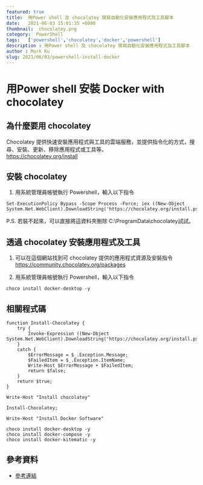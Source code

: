 ```yaml
---
featured: true
title:  用Power shell 及 chocolatey 撰寫自動化安裝應用程式及工具腳本
date:   2021-06-03 15:01:35 +0800
thumbnail:  chocolatey.png
category:  PowerShell
tags:   ['powershell','chocolatey','docker','powershell']
description : 用Power shell 及 chocolatey 撰寫自動化安裝應用程式及工具腳本
author : Mark Ku
slug: 2021/06/03/powershell-install-docker
---
```

# 用Power shell 安裝 Docker with chocolatey

## 為什麼要用 chocolatey
Chocolatey 提供快速安裝應用程式與工具的雲端服務，並提供指令化的方式，搜尋、安裝、更新、移除應用程式或工具等。<br/>
https://chocolatey.org/install

## 安裝 chocolatey
1. 用系統管理員帳號執行 Powershell，輸入以下指令

```
Set-ExecutionPolicy Bypass -Scope Process -Force; iex ((New-Object System.Net.WebClient).DownloadString('https://chocolatey.org/install.ps1'))  
```
P.S. 若裝不起來，可以直接將這資料夾刪除 C:\ProgramData\chocolatey試試。  

## 透過 chocolatey 安裝應用程式及工具
1. 可以在這個網站找到可 chocolatey 提供的應用程式資源及安裝指令 <br/>
https://community.chocolatey.org/packages

2. 用系統管理員帳號執行 Powershell，輸入以下指令

```
choco install docker-desktop -y
```

## 相關程式碼

```
function Install-Chocolatey {
    try {
        Invoke-Expression ((New-Object System.Net.WebClient).DownloadString('https://chocolatey.org/install.ps1'));
    }
    catch {
        $ErrorMessage = $_.Exception.Message;
        $FailedItem = $_.Exception.ItemName;
        Write-Host $ErrorMessage + $FailedItem;
        return $false;
    }
    return $true;
}

Write-Host "Install chocolatey"

Install-Chocolatey;

Write-Host "Install Docker Software"

choco install docker-desktop -y
choco install docker-compose -y
choco install docker-kitematic -y
```
## 參考資料
* [參考連結](https://www.how2shout.com/how-to/how-to-install-chocolatey-on-windows-11-using-powershell.html)
